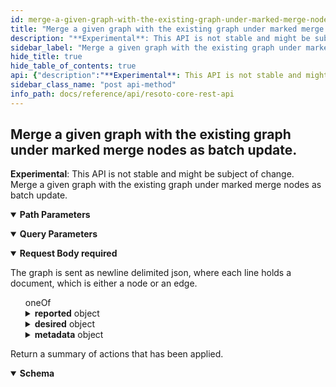 ```yaml
---
id: merge-a-given-graph-with-the-existing-graph-under-marked-merge-nodes-as-batch-update
title: "Merge a given graph with the existing graph under marked merge nodes as batch update."
description: "**Experimental**: This API is not stable and might be subject of change.<br/>"
sidebar_label: "Merge a given graph with the existing graph under marked merge nodes as batch update."
hide_title: true
hide_table_of_contents: true
api: {"description":"**Experimental**: This API is not stable and might be subject of change.<br/>\nMerge a given graph with the existing graph under marked merge nodes as batch update.\n","tags":["graph_management"],"parameters":[{"name":"graph_id","in":"path","description":"The identifier of the graph","example":"resoto","required":true,"schema":{"type":"string"}},{"name":"batch_id","in":"query","description":"A batch identifier is a string that uniquely identifies the batch update. If this parameter is omitted, a new batch identifier is created automatically. The resulting batch identifier can be retrieved via the response message.\n","required":false,"schema":{"default":null,"type":"string"}}],"requestBody":{"description":"The graph is sent as newline delimited json, where each line holds a document, which is either a node or an edge.","required":true,"content":{"application/x-ndjson":{"schema":{"oneOf":[{"type":"object","properties":{"id":{"type":"string","description":"The identifier of this node."},"type":{"type":"string"},"reported":{"type":"object","additionalProperties":true,"properties":{"kind":{"type":"string","description":"The kind of this node."}},"example":{"kind":"test.person","name":"Batman","city":"Gotham"}},"desired":{"type":"object","additionalProperties":true},"metadata":{"type":"object","additionalProperties":true}},"example":{"type":"node","id":"id-in-graph","reported":{"kind":"test.person","name":"Batman","city":"Gotham"},"desired":{"clean":true},"metadata":{"version":1}}},{"type":"object","properties":{"from":{"description":"The id of node to start from","type":"string"},"to":{"description":"The id of the node to go to","type":"string"},"edge_type":{"description":"The type of this edge","type":"string","enum":["default","delete"]}},"example":{"type":"edge","from":"node_id_of_a_in_graph","to":"node_id_of_b_in_graph","edge_type":"default"}}]},"example":[{"id":"a","data":{"kind":"loadbalancer","ip":"1.2.3.4","mathod":"roundrobin"}},{"id":"b","data":{"kind":"compute_instance","machine_type":"gt-5","cores":24}},{"from":"a","to":"b","edge_type":"default"},{"id":"c","data":{"kind":"compute_instance","machine_type":"gt-5","cores":24}},{"from":"a","to":"c","edge_type":"default"}]}}},"responses":{"200":{"description":"Return a summary of actions that has been applied.","content":{"application/json":{"schema":{"description":"Summary of a graph change action","type":"object","properties":{"nodes_created":{"description":"The number of nodes that have been created.","type":"integer"},"nodes_updates":{"description":"The number of nodes that have been updated.","type":"integer"},"nodes_deleted":{"description":"The number of nodes that have been deleted.","type":"integer"},"edges_created":{"description":"The number of edges that have been created.","type":"integer"},"edges_updated":{"description":"The number of edges that have been updated.","type":"integer"},"edges_deleted":{"description":"The number of edges that have been deleted.","type":"integer"}}}}}}},"method":"post","path":"/graph/{graph_id}/batch/merge","servers":[{"url":"https://{host}:{port}","variables":{"host":{"default":"localhost"},"port":{"default":"8900"}}}],"info":{"title":"Resoto Core REST API","version":"V1"},"postman":{"name":"Merge a given graph with the existing graph under marked merge nodes as batch update.","description":{"content":"**Experimental**: This API is not stable and might be subject of change.<br/>\nMerge a given graph with the existing graph under marked merge nodes as batch update.\n","type":"text/plain"},"url":{"path":["graph",":graph_id","batch","merge"],"host":["{{baseUrl}}"],"query":[{"disabled":false,"description":{"content":"A batch identifier is a string that uniquely identifies the batch update. If this parameter is omitted, a new batch identifier is created automatically. The resulting batch identifier can be retrieved via the response message.\n","type":"text/plain"},"key":"batch_id","value":""}],"variable":[{"disabled":false,"description":{"content":"(Required) The identifier of the graph","type":"text/plain"},"type":"any","value":"","key":"graph_id"}]},"header":[{"key":"Content-Type","value":"application/x-ndjson"},{"key":"Accept","value":"application/json"}],"method":"POST","body":{"mode":"raw","raw":"\"\""}}}
sidebar_class_name: "post api-method"
info_path: docs/reference/api/resoto-core-rest-api
---
```



## Merge a given graph with the existing graph under marked merge nodes as batch update.

**Experimental**: This API is not stable and might be subject of change.<br/> Merge a given graph with the existing graph under marked merge nodes as batch update.

<details style={{"marginBottom":"1rem"}} data-collapsed={false} open={true}><summary style={{}}><strong>Path Parameters</strong></summary><div><ul><ParamsItem className={"paramsItem"} param={{"name":"graph_id","in":"path","description":"The identifier of the graph","example":"resoto","required":true,"schema":{"type":"string"}}}></ParamsItem></ul></div></details><details style={{"marginBottom":"1rem"}} data-collapsed={false} open={true}><summary style={{}}><strong>Query Parameters</strong></summary><div><ul><ParamsItem className={"paramsItem"} param={{"name":"batch_id","in":"query","description":"A batch identifier is a string that uniquely identifies the batch update. If this parameter is omitted, a new batch identifier is created automatically. The resulting batch identifier can be retrieved via the response message.\n","required":false,"schema":{"default":null,"type":"string"}}}></ParamsItem></ul></div></details><MimeTabs><TabItem label={"application/x-ndjson"} value={"application/x-ndjson-schema"}><details style={{}} data-collapsed={false} open={true}><summary style={{"textAlign":"left"}}><strong>Request Body</strong><strong style={{"fontSize":"var(--ifm-code-font-size)","color":"var(--openapi-required)"}}> required</strong></summary><div style={{"textAlign":"left","marginLeft":"1rem"}}><div style={{"marginTop":"1rem","marginBottom":"1rem"}}>

The graph is sent as newline delimited json, where each line holds a document, which is either a node or an edge.

</div></div><ul style={{"marginLeft":"1rem"}}><div><div><span className={"badge badge--info"}>oneOf</span><SchemaTabs><TabItem label={"MOD1"} value={"0-item-properties"}><SchemaItem collapsible={false} name={"id"} required={false} schemaDescription={"The identifier of this node."} schemaName={"string"} qualifierMessage={undefined} defaultValue={undefined}></SchemaItem><SchemaItem collapsible={false} name={"type"} required={false} schemaDescription={undefined} schemaName={"string"} qualifierMessage={undefined} defaultValue={undefined}></SchemaItem><SchemaItem collapsible={true} className={"schemaItem"}><details style={{}}><summary style={{}}><strong>reported</strong><span style={{"opacity":"0.6"}}> object</span></summary><div style={{"marginLeft":"1rem"}}><SchemaItem collapsible={false} name={"kind"} required={false} schemaDescription={"The kind of this node."} schemaName={"string"} qualifierMessage={undefined} defaultValue={undefined}></SchemaItem></div></details></SchemaItem><SchemaItem collapsible={true} className={"schemaItem"}><details style={{}}><summary style={{}}><strong>desired</strong><span style={{"opacity":"0.6"}}> object</span></summary><div style={{"marginLeft":"1rem"}}></div></details></SchemaItem><SchemaItem collapsible={true} className={"schemaItem"}><details style={{}}><summary style={{}}><strong>metadata</strong><span style={{"opacity":"0.6"}}> object</span></summary><div style={{"marginLeft":"1rem"}}></div></details></SchemaItem></TabItem><TabItem label={"MOD2"} value={"1-item-properties"}><SchemaItem collapsible={false} name={"from"} required={false} schemaDescription={"The id of node to start from"} schemaName={"string"} qualifierMessage={undefined} defaultValue={undefined}></SchemaItem><SchemaItem collapsible={false} name={"to"} required={false} schemaDescription={"The id of the node to go to"} schemaName={"string"} qualifierMessage={undefined} defaultValue={undefined}></SchemaItem><SchemaItem collapsible={false} name={"edge_type"} required={false} schemaDescription={"The type of this edge"} schemaName={"string"} qualifierMessage={"**Possible values:** [`default`, `delete`]"} defaultValue={undefined}></SchemaItem></TabItem></SchemaTabs></div></div></ul></details></TabItem></MimeTabs><div><ApiTabs><TabItem label={"200"} value={"200"}><div>

Return a summary of actions that has been applied.

</div><div><MimeTabs schemaType={"response"}><TabItem label={"application/json"} value={"application/json"}><SchemaTabs><TabItem label={"Schema"} value={"Schema"}><details style={{}} data-collapsed={false} open={true}><summary style={{"textAlign":"left"}}><strong>Schema</strong></summary><div style={{"textAlign":"left","marginLeft":"1rem"}}></div><ul style={{"marginLeft":"1rem"}}><SchemaItem collapsible={false} name={"nodes_created"} required={false} schemaDescription={"The number of nodes that have been created."} schemaName={"integer"} qualifierMessage={undefined} defaultValue={undefined}></SchemaItem><SchemaItem collapsible={false} name={"nodes_updates"} required={false} schemaDescription={"The number of nodes that have been updated."} schemaName={"integer"} qualifierMessage={undefined} defaultValue={undefined}></SchemaItem><SchemaItem collapsible={false} name={"nodes_deleted"} required={false} schemaDescription={"The number of nodes that have been deleted."} schemaName={"integer"} qualifierMessage={undefined} defaultValue={undefined}></SchemaItem><SchemaItem collapsible={false} name={"edges_created"} required={false} schemaDescription={"The number of edges that have been created."} schemaName={"integer"} qualifierMessage={undefined} defaultValue={undefined}></SchemaItem><SchemaItem collapsible={false} name={"edges_updated"} required={false} schemaDescription={"The number of edges that have been updated."} schemaName={"integer"} qualifierMessage={undefined} defaultValue={undefined}></SchemaItem><SchemaItem collapsible={false} name={"edges_deleted"} required={false} schemaDescription={"The number of edges that have been deleted."} schemaName={"integer"} qualifierMessage={undefined} defaultValue={undefined}></SchemaItem></ul></details></TabItem><TabItem label={"Example (from schema)"} value={"Example (from schema)"}><ResponseSamples responseExample={"{\n  \"nodes_created\": 0,\n  \"nodes_updates\": 0,\n  \"nodes_deleted\": 0,\n  \"edges_created\": 0,\n  \"edges_updated\": 0,\n  \"edges_deleted\": 0\n}"} language={"json"}></ResponseSamples></TabItem></SchemaTabs></TabItem></MimeTabs></div></TabItem></ApiTabs></div>
